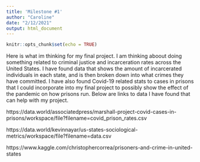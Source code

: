```yaml
---
title: 'Milestone #1'
author: "Caroline"
date: "2/12/2021"
output: html_document
---
```


```r
knitr::opts_chunk$set(echo = TRUE)
```

Here is what im thinking for my final project.
I am thinking aboout doing something related to criminal justice and
incarceration rates across the United States. I have found data that shows 
the amount of incarcerated individuals in each state, and is then broken down 
into what crimes they have committed. I have also found Covid-19 related 
stats to cases in prisons that I could incorporate into my final project 
to possibly show the effect of the pandemic on how prisons run. Below are links
to data I have found that can help with my project. 

https://data.world/associatedpress/marshall-project-covid-cases-in-prisons/workspace/file?filename=covid_prison_rates.csv

https://data.world/kevinnayar/us-states-sociological-metrics/workspace/file?filename=data.csv

https://www.kaggle.com/christophercorrea/prisoners-and-crime-in-united-states

